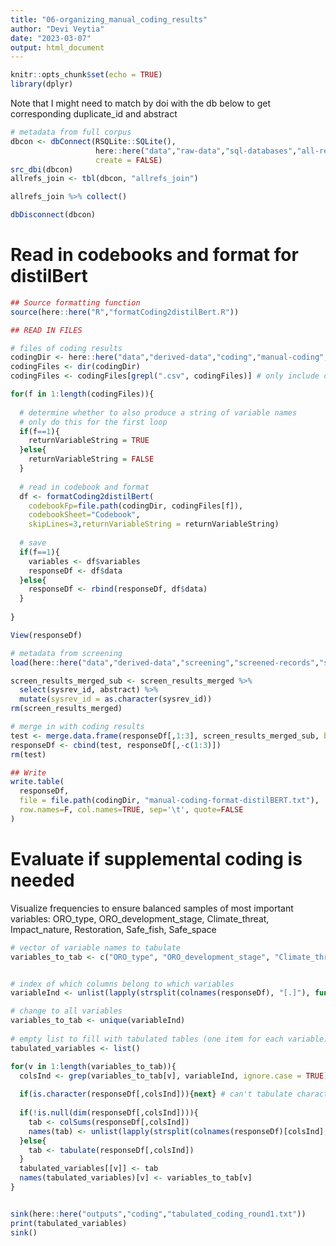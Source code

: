 ```yaml
---
title: "06-organizing_manual_coding_results"
author: "Devi Veytia"
date: "2023-03-07"
output: html_document
---
```


```r
knitr::opts_chunk$set(echo = TRUE)
library(dplyr)
```

Note that I might need to match by doi with the db below to get corresponding duplicate_id and abstract

```r

# metadata from full corpus
dbcon <- dbConnect(RSQLite::SQLite(), 
                   here::here("data","raw-data","sql-databases","all-refs_v2_join-duplicate_id.sqlite"), 
                   create = FALSE)
src_dbi(dbcon)
allrefs_join <- tbl(dbcon, "allrefs_join")

allrefs_join %>% collect() 

dbDisconnect(dbcon)


```



# Read in codebooks and format for distilBert

```r
## Source formatting function
source(here::here("R","formatCoding2distilBert.R"))

## READ IN FILES

# files of coding results
codingDir <- here::here("data","derived-data","coding","manual-coding","set-1-to-18")
codingFiles <- dir(codingDir)
codingFiles <- codingFiles[grepl(".csv", codingFiles)] # only include csv files

for(f in 1:length(codingFiles)){
  
  # determine whether to also produce a string of variable names 
  # only do this for the first loop
  if(f==1){
    returnVariableString = TRUE
  }else{
    returnVariableString = FALSE
  }
  
  # read in codebook and format
  df <- formatCoding2distilBert(
    codebookFp=file.path(codingDir, codingFiles[f]),
    codebookSheet="Codebook",
    skipLines=3,returnVariableString = returnVariableString)
  
  # save
  if(f==1){
    variables <- df$variables
    responseDf <- df$data
  }else{
    responseDf <- rbind(responseDf, df$data)
  }
  
}

View(responseDf)

```



```r
# metadata from screening
load(here::here("data","derived-data","screening","screened-records","screen_results_merged.RData"))

screen_results_merged_sub <- screen_results_merged %>% 
  select(sysrev_id, abstract) %>%
  mutate(sysrev_id = as.character(sysrev_id)) 
rm(screen_results_merged)

# merge in with coding results
test <- merge.data.frame(responseDf[,1:3], screen_results_merged_sub, by="sysrev_id", all.x = TRUE, all.y=FALSE)
responseDf <- cbind(test, responseDf[,-c(1:3)])
rm(test)

## Write
write.table(
  responseDf,
  file = file.path(codingDir, "manual-coding-format-distilBERT.txt"),
  row.names=F, col.names=TRUE, sep='\t', quote=FALSE
)

```

# Evaluate if supplemental coding is needed 

Visualize frequencies to ensure balanced samples of most important variables: ORO_type, ORO_development_stage, Climate_threat, Impact_nature,  Restoration, Safe_fish, Safe_space


```r
# vector of variable names to tabulate
variables_to_tab <- c("ORO_type", "ORO_development_stage", "Climate_threat", "climate_mitigation", "adapt_to_threat", "Impact_nature",  "Restoration")


# index of which columns belong to which variables
variableInd <- unlist(lapply(strsplit(colnames(responseDf), "[.]"), function(x) x[[1]]))

# change to all variables
variables_to_tab <- unique(variableInd)
  
# empty list to fill with tabulated tables (one item for each variable)
tabulated_variables <- list()

for(v in 1:length(variables_to_tab)){
  colsInd <- grep(variables_to_tab[v], variableInd, ignore.case = TRUE)
  
  if(is.character(responseDf[,colsInd])){next} # can't tabulate character vectors
  
  if(!is.null(dim(responseDf[,colsInd]))){
    tab <- colSums(responseDf[,colsInd])
    names(tab) <- unlist(lapply(strsplit(colnames(responseDf)[colsInd], "[.]"), function(x) x[[2]]))
  }else{
    tab <- tabulate(responseDf[,colsInd])
  }
  tabulated_variables[[v]] <- tab
  names(tabulated_variables)[v] <- variables_to_tab[v]
}


sink(here::here("outputs","coding","tabulated_coding_round1.txt"))
print(tabulated_variables)
sink()

```







